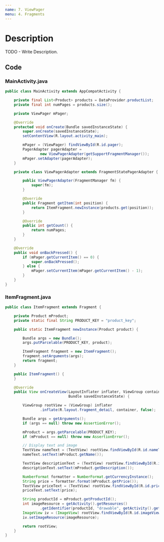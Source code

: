 ```yaml
---
name: 7. ViewPager
menu: 4. Fragments
---
```


# Description

TODO - Write Description.

## Code

### MainActivity.java

```java
public class MainActivity extends AppCompatActivity {

    private final List<Product> products = DataProvider.productList;
    private final int numPages = products.size();

    private ViewPager mPager;

    @Override
    protected void onCreate(Bundle savedInstanceState) {
        super.onCreate(savedInstanceState);
        setContentView(R.layout.activity_main);

        mPager = (ViewPager) findViewById(R.id.pager);
        PagerAdapter pagerAdapter =
                new ViewPagerAdapter(getSupportFragmentManager());
        mPager.setAdapter(pagerAdapter);
    }

    private class ViewPagerAdapter extends FragmentStatePagerAdapter {

        public ViewPagerAdapter(FragmentManager fm) {
            super(fm);
        }

        @Override
        public Fragment getItem(int position) {
            return ItemFragment.newInstance(products.get(position));
        }

        @Override
        public int getCount() {
            return numPages;
        }
    }

    @Override
    public void onBackPressed() {
        if (mPager.getCurrentItem() == 0) {
            super.onBackPressed();
        } else {
            mPager.setCurrentItem(mPager.getCurrentItem() - 1);
        }
    }
}
```

### ItemFragment.java

```java
public class ItemFragment extends Fragment {

    private Product mProduct;
    private static final String PRODUCT_KEY = "product_key";

    public static ItemFragment newInstance(Product product) {

        Bundle args = new Bundle();
        args.putParcelable(PRODUCT_KEY, product);

        ItemFragment fragment = new ItemFragment();
        fragment.setArguments(args);
        return fragment;
    }

    public ItemFragment() {
    }

    @Override
    public View onCreateView(LayoutInflater inflater, ViewGroup container,
                             Bundle savedInstanceState) {

        ViewGroup rootView = (ViewGroup) inflater
                .inflate(R.layout.fragment_detail, container, false);

        Bundle args = getArguments();
        if (args == null) throw new AssertionError();

        mProduct = args.getParcelable(PRODUCT_KEY);
        if (mProduct == null) throw new AssertionError();

        // Display text and image
        TextView nameText = (TextView) rootView.findViewById(R.id.nameText);
        nameText.setText(mProduct.getName());

        TextView descriptionText = (TextView) rootView.findViewById(R.id.descriptionText);
        descriptionText.setText(mProduct.getDescription());

        NumberFormat formatter = NumberFormat.getCurrencyInstance();
        String price = formatter.format(mProduct.getPrice());
        TextView priceText = (TextView) rootView.findViewById(R.id.priceText);
        priceText.setText(price);

        String productId = mProduct.getProductId();
        int imageResource = getActivity().getResources()
                .getIdentifier(productId, "drawable", getActivity().getPackageName());
        ImageView iv = (ImageView) rootView.findViewById(R.id.imageView);
        iv.setImageResource(imageResource);

        return rootView;
    }
}
```
